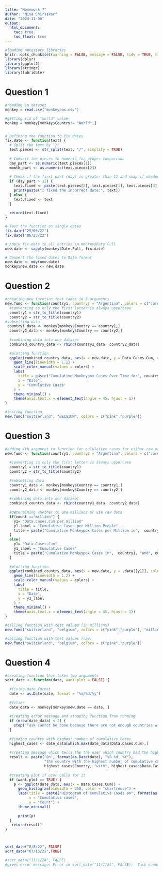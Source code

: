 ```yaml
---
title: "Homework 7"
author: "Niva Shirsekar"
date: "2024-11-06"
output:
  html_document:
    toc: true
    toc_float: true
---
```


```r
#loading necessary libraries 
knitr::opts_chunk$set(warning = FALSE, message = FALSE, tidy = TRUE, tidy.opts=list(width.cutoff=60))
library(dplyr)
library(ggplot2)
library(stringr)
library(lubridate)
```

# **Question 1**

```r
#reading in dataset
monkey = read.csv("monkeypox.csv")

#getting rid of "world" value
monkey = monkey[monkey$Country!= "World",]


# Defining the function to fix dates
fix.date <- function(text) {
  # Split the text by "/"
  text.pieces <- str_split(text, "/", simplify = TRUE)
  
  # Convert the pieces to numeric for proper comparison
  day_part <- as.numeric(text.pieces[1])
  month_part <- as.numeric(text.pieces[2])
  
  # Check if the first part (day) is greater than 12 and swap if needed
  if (day_part > 12) {
    text.fixed <- paste(text.pieces[2], text.pieces[1], text.pieces[3], sep = "/")
    print(paste("I fixed the incorrect date:", text))
  } else { 
    text.fixed <- text
  }
  
  return(text.fixed)
}

# Test the function on single dates
fix.date("29/06/22")
fix.date("06/23/22")

# Apply fix.date to all entries in monkey$Date.Full
new.date <- sapply(monkey$Date.Full, fix.date)

# Convert the fixed dates to Date format
new.date <- mdy(new.date)
monkey$new.date <- new.date

```


# **Question 2**

```r
#creating new fucntion that takes in 3 arguments
new.func <- function(country1, country2 = "Argentina", colors = c("cornflowerblue", "darkorchid4")) {
  #converting so only the first letter is always uppercase
  country1 = str_to_title(country1)
  country2 = str_to_title(country2)
#subsetting data 
 country1_data <- monkey[monkey$Country == country1,]
  country2_data <- monkey[monkey$Country == country2,]
  
  #combining data into one dataset 
  combined_country_data <- rbind(country1_data, country2_data)
  
  #plotting function
  ggplot(combined_country_data, aes(x = new.date, y = Data.Cases.Cum, color = Country)) +
    geom_line(linewidth = 1.2) +
    scale_color_manual(values = colors) +
    labs(
      title = paste("Cumulative Monkeypox Cases Over Time for", country1, "and", country2),
      x = "Date",
      y = "Cumulative Cases"
    ) +
    theme_minimal() +
    theme(axis.text.x = element_text(angle = 45, hjust = 1))
}

#testing function
new.func("switzerland", "BELGIUM", colors = c("pink","purple"))

```


# **Question 3**

```r
#adding 4th argument to function for cululative cases for either raw or millions
new.func <- function(country1, country2 = "Argentina", colors = c("cornflowerblue", "darkorchid4"), count = "normal") {
 
  #converting so only the first letter is always uppercase
  country1 = str_to_title(country1)
  country2 = str_to_title(country2)
  
  #subsetting data 
  country1_data <- monkey[monkey$Country == country1,]
  country2_data <- monkey[monkey$Country == country2,]
    
  #combining data into one dataset 
  combined_country_data <- rbind(country1_data, country2_data)
  
  #Determining whether to use millions or use raw data 
  if(count =="million") {
    y1= "Data.Cases.Cum.per.million"
    y1_label = "Cumulative Cases per Million People"
    title = paste("Cumulative Monkeypox Cases per Million in",  country1, "and", country2)
  }
  else{
    y1= "Data.Cases.Cum"
    y1_label = "Cumulative Cases"
    title = paste("Cumulative Monkeypox Cases in",  country1, "and", country2)
  }
  
  #plotting function
  ggplot(combined_country_data, aes(x = new.date, y = .data[[y1]], color = Country)) +
    geom_line(linewidth = 1.2) +
    scale_color_manual(values = colors) +
    labs(
      title = title,
      x = "Date",
      y = y1_label
    ) +
    theme_minimal() +
    theme(axis.text.x = element_text(angle = 45, hjust = 1))
}

#calling function with test values (in millions)
new.func("switzerland", "belgium", colors = c("pink","purple"), "million")

#calling function with test values (raw)
new.func("switzerland", "belgium", colors = c("pink","purple"))

```

# **Question 4**

```r

#creating function that takes two arguments 
sort_date <- function(date, want.plot = FALSE) {
  
  #fixing date format
  date <- as.Date(date, format = "%m/%d/%y")
  
  #filter
  date_data <- monkey[monkey$new.date == date, ]
  
  #Creating error message and stopping function from running 
  if (nrow(date_data) < 2) {
    stop("Task cannot be done because there are not enough countries with case counts on that date.")
  }
  
  #finding country with highest number of cumulative cases
  highest_cases <- date_data[which.max(date_data$Data.Cases.Cum),]
  
  #creating message which tells the the user which country had the highest number of cumulative cases on that date 
  result <- paste("On", format(as.Date(date), "%B %d, %Y"), 
                  "the country with the highest number of cumulative cases was",
                  highest_cases$Country, "with", highest_cases$Data.Cases.Cum, "cases.")
  
  #creating plot if user calls for it
  if (want.plot == TRUE) {
    p <- ggplot(date_data, aes(x = Data.Cases.Cum)) +
      geom_histogram(binwidth = 250, color = "chartreuse") +
      labs(title = paste("Histogram of Cumulative Cases on", format(as.Date(date), "%B %d, %Y")),
           x = "Cumulative cases", 
           y = "Count") +
      theme_minimal()
    
      print(p)
  }
   return(result)
}



sort_date("8/8/22", FALSE)
sort_date("07/15/22",TRUE)

#sort_date("11/1/24", FALSE)
#gives error message: Error in sort_date("11/1/24", FALSE):  Task cannot be done because there are not enough countries with case counts on that date.

```
